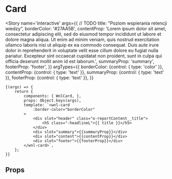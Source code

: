 
<Meta title='organisms/Card' component={WnlCard} />

# Card

<Story name='interactive'
    args={{
//     TODO
        title: "Poziom wspierania retencji wiedzy",
        borderColor: '#27AA5B',
        contentProp: 'Lorem ipsum dolor sit amet, consectetur adipiscing elit, sed do eiusmod tempor incididunt ut labore et dolore magna aliqua. Ut enim ad minim veniam, quis nostrud exercitation ullamco laboris nisi ut aliquip ex ea commodo consequat. Duis aute irure dolor in reprehenderit in voluptate velit esse cillum dolore eu fugiat nulla pariatur. Excepteur sint occaecat cupidatat non proident, sunt in culpa qui officia deserunt mollit anim id est laborum.',
        summaryProp: 'summary',
        footerProp: 'footer',
    }}
    argTypes={{
        borderColor: {control: { type: 'color' }},
        contentProp: {control: { type: 'text' }},
        summaryProp: {control: { type: 'text' }},
        footerProp: {control: { type: 'text' }},
    }}
>
    {(args) => {
        return {
            components: { WnlCard, },
            props: Object.keys(args),
            template: `<wnl-card
                :border-color="borderColor"
            >
                <div slot="header" class="o-reportContent__title">
                    <h5 class="-headlineL">{{ title }}</h5>
                </div>
                <div slot="summary">{{summaryProp}}</div>
                <div slot="content">{{contentProp}}</div>
                <div slot="footer">{{footerProp}}</div>
            </wnl-card>`,
        };
    }}
</Story>

## Props

<Props of={WnlCard} />
